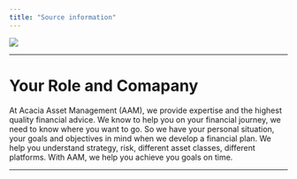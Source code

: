 ```yaml
---
title: "Source information"
---
```


<div style="position: relative; bottom: 0; left: 0; width: 30%;">
  ![](images/AscLogo.png) 
</div>
---


# Your Role and Comapany

At Acacia Asset Management (AAM), we provide expertise and the highest quality financial advice. We know to help you on your financial journey, we need to know where you want to go. So we have your personal situation, your goals and objectives in mind when we develop a financial plan. We help you understand strategy, risk, different asset classes, different platforms. With AAM, we help you achieve you goals on time.  

---




